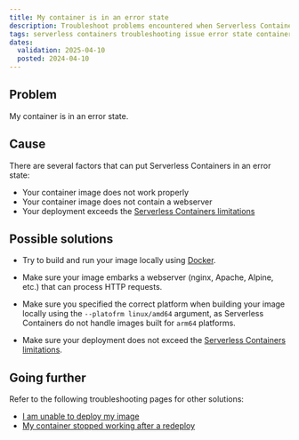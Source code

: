 ```yaml
---
title: My container is in an error state
description: Troubleshoot problems encountered when Serverless Containers are in an error state.
tags: serverless containers troubleshooting issue error state container status fail
dates:
  validation: 2025-04-10
  posted: 2024-04-10
---
```


## Problem

My container is in an error state.

## Cause

There are several factors that can put Serverless Containers in an error state:

- Your container image does not work properly
- Your container image does not contain a webserver
- Your deployment exceeds the [Serverless Containers limitations](/serverless-containers/reference-content/containers-limitations/)

## Possible solutions

- Try to build and run your image locally using [Docker](https://docs.docker.com/get-started/get-docker/).

- Make sure your image embarks a webserver (nginx, Apache, Alpine, etc.) that can process HTTP requests.

- Make sure you specified the correct platform when building your image locally using the `--platofrm linux/amd64` argument, as Serverless Containers do not handle images built for `arm64` platforms.

- Make sure your deployment does not exceed the [Serverless Containers limitations](/serverless-containers/reference-content/containers-limitations/).

## Going further

Refer to the following troubleshooting pages for other solutions:

- [I am unable to deploy my image](/serverless-containers/troubleshooting/cannot-deploy-image/)
- [My container stopped working after a redeploy](/serverless-containers/troubleshooting/container-stopped-after-redeploy/)
